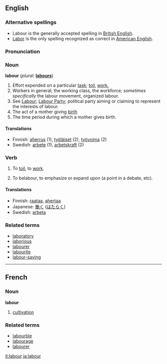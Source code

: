 ==English==

===Alternative spellings===
* Labour is the generally accepted spelling in [[Wikipedia:British English|British English]].
* [[labor|Labor]] is the only spelling recognized as correct in [[Wikipedia:American English|American English]].

===Pronunciation===
{{rfap}}

===Noun===
'''labour'''  (''plural:'' '''[[labours]]''')

# Effort expended on a particular [[task]]; [[toil]], [[work.]]
# Workers in general; the working class, the workforce; ''sometimes specifically'' the labour movement, organized labour.
# See [[Labour]]; [[Labour Party]]; political party aiming or claiming to represent the interests of labour.
# The act of a mother giving [[birth]]
# The time period during which a mother gives birth.

====Translations====
*Finnish: [[aherrus]] (1), [[työläiset]] (2), [[työvoima]] (2)
*Swedish: [[arbete]] (1), [[arbetskraft]] (2)

===Verb===
{{en-infl-reg-consonant|labour||}}

# {{intransitive}} To [[toil]], to [[work]].
# {{transitive}} To belabour, to emphasize or expand upon (a point in a debate, etc).

====Translations====
*Finnish: [[raataa]], [[ahertaa]]
*Japanese: [[働く]] ([[はたらく]])
*Swedish: [[arbeta]]

===Related terms===
*[[laboratory]]
*[[laborious]]
*[[labourer]]
*[[labourite]]
*[[labour-saving]]

----

==French==
===Noun===
'''labour''' {{m}}
# [[cultivation]]

===Related terms===
*[[labourble]]
*[[labourage]]
*[[labourer]]

[[it:labour]]
[[ja:labour]]